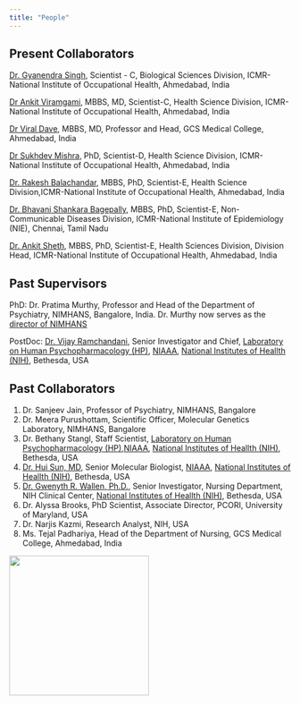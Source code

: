 ```yaml
---
title: "People"
---
```


## Present Collaborators

[Dr. Gyanendra Singh](http://www.nioh.org/scientists/nioh/dr-gyanendra.html), Scientist - C, Biological Sciences Division, ICMR-National Institute of Occupational Health, Ahmedabad, India

[Dr Ankit Viramgami](http://www.nioh.org/scientists/nioh/dr-ankitVir.html), MBBS, MD, Scientist-C, Health Science Division, ICMR-National Institute of Occupational Health, Ahmedabad, India

[Dr Viral Dave](https://in.linkedin.com/in/viral-dave-b95b53150), MBBS, MD, Professor and Head, GCS Medical College, Ahmedabad, India

[Dr Sukhdev Mishra](http://www.nioh.org/scientists/nioh/dr-sukhdev.html), PhD, Scientist-D, Health Science Division, ICMR-National Institute of Occupational Health, Ahmedabad, India

[Dr. Rakesh Balachandar](http://www.nioh.org/scientists/nioh/dr-rakesh.html), MBBS, PhD, Scientist-E, Health Science Division,ICMR-National Institute of Occupational Health, Ahmedabad, India

[Dr. Bhavani Shankara Bagepally](https://nie.gov.in/dr-bhavani-shankara-bagepally), MBBS, PhD, Scientist-E, Non-Communicable Diseases Division, ICMR-National Institute of Epidemiology (NIE), Chennai, Tamil Nadu

[Dr. Ankit Sheth](https://www.nioh.org/DrAnkit), MBBS, PhD, Scientist-E, Health Sciences Division, Division Head, ICMR-National Institute of Occupational Health, Ahmedabad, India

## Past Supervisors

PhD: Dr. Pratima Murthy, Professor and Head of the Department of Psychiatry, NIMHANS, Bangalore, India. Dr. Murthy now serves as the [director of NIMHANS](https://nimhans.ac.in/directors-profile/)

PostDoc: [Dr. Vijay Ramchandani](https://www.niaaa.nih.gov/about-niaaa/our-staff/vijay-ramchandani-phd), Senior Investigator and Chief, [Laboratory on Human Psychopharmacology (HP)](https://www.niaaa.nih.gov/research/division-intramural-clinical-and-biological-research/laboratory-human-psychopharmacology), [NIAAA](https://www.niaaa.nih.gov), [National Institutes of Heallth (NIH)](https://www.nih.gov), Bethesda, USA

## Past Collaborators

1.  Dr. Sanjeev Jain, Professor of Psychiatry, NIMHANS, Bangalore
2.  Dr. Meera Purushottam, Scientific Officer, Molecular Genetics Laboratory, NIMHANS, Bangalore
3.  Dr. Bethany Stangl, Staff Scientist, [Laboratory on Human Psychopharmacology (HP)](https://www.niaaa.nih.gov/research/division-intramural-clinical-and-biological-research/laboratory-human-psychopharmacology),[NIAAA](https://www.niaaa.nih.gov), [National Institutes of Heallth (NIH)](https://www.nih.gov), Bethesda, USA
4.  [Dr. Hui Sun, MD](https://www.niaaa.nih.gov/about-niaaa/our-staff/hui-sun-md-0), Senior Molecular Biologist, [NIAAA](https://www.niaaa.nih.gov), [National Institutes of Heallth (NIH)](https://www.nih.gov), Bethesda, USA
5.  [Dr. Gwenyth R. Wallen, Ph.D.](https://irp.nih.gov/pi/gwenyth-wallen), Senior Investigator, Nursing Department, NIH Clinical Center, [National Institutes of Heallth (NIH)](https://www.nih.gov), Bethesda, USA
6.  Dr. Alyssa Brooks, PhD Scientist, Associate Director, PCORI, University of Maryland, USA
7.  Dr. Narjis Kazmi, Research Analyst, NIH, USA
8.  Ms. Tejal Padhariya, Head of the Department of Nursing, GCS Medical College, Ahmedabad, India

![](S.png){fig-align="center" width="250"}
